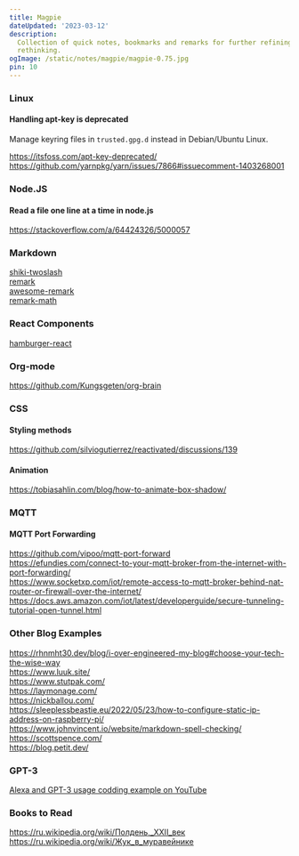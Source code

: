 ```yaml
---
title: Magpie
dateUpdated: '2023-03-12'
description:
  Collection of quick notes, bookmarks and remarks for further refining and
  rethinking.
ogImage: /static/notes/magpie/magpie-0.75.jpg
pin: 10
---
```


### Linux

#### Handling apt-key is deprecated

Manage keyring files in `trusted.gpg.d` instead in Debian/Ubuntu Linux.

https://itsfoss.com/apt-key-deprecated/<br />
https://github.com/yarnpkg/yarn/issues/7866#issuecomment-1403268001

### Node.JS

#### Read a file one line at a time in node.js

https://stackoverflow.com/a/64424326/5000057

### Markdown

[shiki-twoslash](https://shikijs.github.io/twoslash/)<br />
[remark](https://github.com/remarkjs/remark)<br />
[awesome-remark](https://github.com/remarkjs/awesome-remark)<br />
[remark-math](https://github.com/remarkjs/remark-math)

### React Components

[hamburger-react](https://github.com/luukdv/hamburger-react)

### Org-mode

https://github.com/Kungsgeten/org-brain

### CSS

#### Styling methods

https://github.com/silviogutierrez/reactivated/discussions/139

#### Animation

https://tobiasahlin.com/blog/how-to-animate-box-shadow/

### MQTT

#### MQTT Port Forwarding

https://github.com/vipoo/mqtt-port-forward<br />
https://efundies.com/connect-to-your-mqtt-broker-from-the-internet-with-port-forwarding/<br />
https://www.socketxp.com/iot/remote-access-to-mqtt-broker-behind-nat-router-or-firewall-over-the-internet/<br />
https://docs.aws.amazon.com/iot/latest/developerguide/secure-tunneling-tutorial-open-tunnel.html

### Other Blog Examples

https://rhnmht30.dev/blog/i-over-engineered-my-blog#choose-your-tech-the-wise-way<br />
https://www.luuk.site/<br />
https://www.stutpak.com/<br />
https://laymonage.com/<br />
https://nickballou.com/<br />
https://sleeplessbeastie.eu/2022/05/23/how-to-configure-static-ip-address-on-raspberry-pi/<br />
https://www.johnvincent.io/website/markdown-spell-checking/<br />
https://scottspence.com/<br />
https://blog.petit.dev/

### GPT-3
[Alexa and GPT-3 usage codding example on YouTube](https://www.youtube.com/watch?v=4g_rY451bxM)

### Books to Read

https://ru.wikipedia.org/wiki/Полдень,_XXII_век<br />
https://ru.wikipedia.org/wiki/Жук_в_муравейнике
